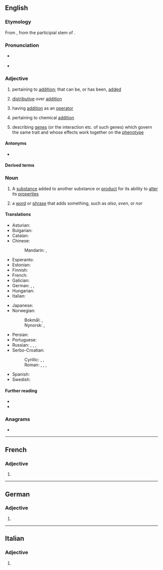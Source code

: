 {{also|Additive}}
==English==

===Etymology===
{{PIE root|en|deh₃}}
From {{der|en|LL.|additivus}}, from the participial stem of {{der|en|la|addere|t=to add}}.

===Pronunciation===
* {{a|UK}} {{IPA|/ˈæ.dɪ.tɪv/|lang=en}}
* {{a|US}} {{IPA|/ˈæ.də.tɪv/|[ˈæ.ɾə.tɪv]|[ˈæ.ɾə.ɾɪv]|lang=en}}

===Adjective===
{{en-adj}}

# {{lb|en|mathematics}} pertaining to [[addition]]; that can be, or has been, [[added]]
# {{lb|en|mathematics|of a [[function]], etc.}} [[distributive#English|distributive]] over [[addition]]
#: {{ux|en|Matrix multiplication is '''additive''' in that <math>M\vec v+M\vec w=M(\vec v+\vec w)</math>.}}
# {{lb|en|algebra}} having [[addition]] as an [[operator]]
#: {{ux|en|It is natural to look at a finite cyclic group as an '''additive''' group.}}
# {{lb|en|chemistry}} pertaining to chemical [[addition]]
# {{lb|en|genetics}} describing [[gene]]s (or the interaction etc. of such genes) which govern the same trait and whose effects work together on the [[phenotype]]

====Antonyms====
* {{l|en|subtractive}}

====Derived terms====
{{der3|additive color|additive function|additive group|additive identity|additive inverse|lang=en}}

===Noun===
{{en-noun}}

# A [[substance]] added to another substance or [[product]] for its ability to [[alter]] its [[properties]]
#: {{ux|en|Oil may be used as an '''additive''' in gasoline to improve the lubrication of a small engine.}}
# {{lb|en|grammar}} a [[word]] or [[phrase]] that adds something, such as ''also'', ''even'', or ''nor''

====Translations====
{{trans-top|substance altering another substance}}
* Asturian: {{t|ast|aditivu|m}}
* Bulgarian: {{t+|bg|доба́вка|f}}
* Catalan: {{t|ca|additiu|m}}
* Chinese:
*: Mandarin: {{t+|cmn|添加劑}}, {{t+|cmn|添加剂|tr=tiānjiājì}}
* Esperanto: {{t|eo|aldonaĵo}}
* Estonian: {{t|et|lisaaine}}
* Finnish: {{t+|fi|lisäaine}}
* French: {{t+|fr|additif|f}}
* Galician: {{t+|gl|aditivo|m}}
* German: {{t|de|Zusatzstoff|m}}, {{t+|de|Zusatz|m}}, {{t+|de|Additiv|n}}
* Hungarian: {{t+|hu|adalék}}
* Italian: {{t+|it|additivo|m}}
{{trans-mid}}
* Japanese: {{t|ja|添加剤|tr=てんかざい, tenkazai}}
* Norwegian:
*: Bokmål: {{t|nb|tilsetning|m|f}}, {{t|nb|tilsetningsstoff|n}}
*: Nynorsk: {{t|nn|tilsetning|f}}, {{t|nn|tilsetjingsstoff|n}}
* Persian: {{t|fa|ادیتیو|tr=aditiv}}
* Portuguese: {{t+|pt|aditivo|m}}
* Russian: {{t+|ru|присадка}}, {{t+|ru|доба́вка|f}}, {{t+|ru|добавле́ние|n}}, {{t+|ru|дополне́ние|n}}
* Serbo-Croatian:
*: Cyrillic: {{t|sh|дода́так|m}}, {{t|sh|при̑мјеса|f}}, {{t|sh|придодатак|m}}
*: Roman: {{t+|sh|dodátak|m}}, {{t+|sh|prȋmjesa|f}}, {{t|sh|pridodatak|m}}, {{t-check|sh|aditiv}}
* Spanish: {{t+|es|aditivo|m}}
* Swedish: {{t+|sv|tillsats|c}}
{{trans-bottom}}

====Further reading====
* {{R:Webster 1913}}
* {{R:Century 1911}}

===Anagrams===
* {{anagrams|en|davidite}}

----

==French==

===Adjective===
{{fr-adj-form}}

# {{feminine singular of|additif|lang=fr}}

----

==German==

===Adjective===
{{head|de|adjective form}}

# {{inflected form of|additiv|lang=de}}
{{rfc-auto}}

----

==Italian==

===Adjective===
{{head|it|adjective form}}

# {{feminine plural of|additivo|lang=it}}